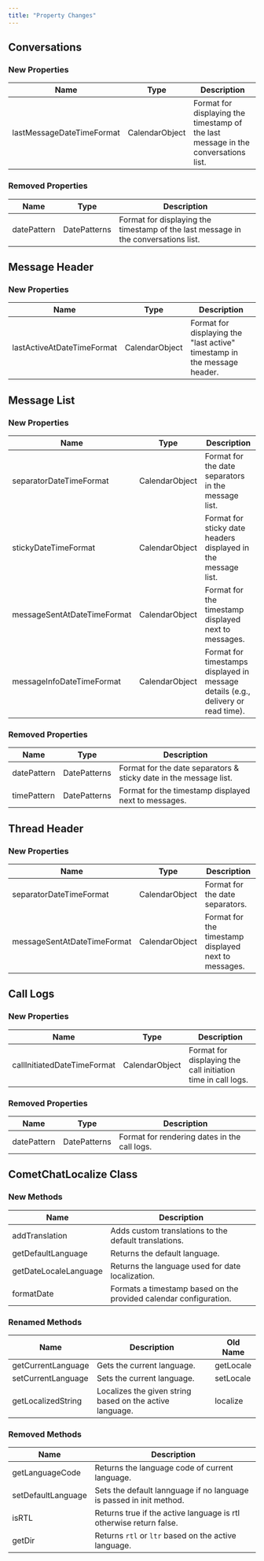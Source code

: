```yaml
---
title: "Property Changes"
---
```


## Conversations

### New Properties

| Name                      | Type           | Description                                                                        |
| ------------------------- | -------------- | ---------------------------------------------------------------------------------- |
| lastMessageDateTimeFormat | CalendarObject | Format for displaying the timestamp of the last message in the conversations list. |

### Removed Properties

| Name        | Type         | Description                                                                        |
| ----------- | ------------ | ---------------------------------------------------------------------------------- |
| datePattern | DatePatterns | Format for displaying the timestamp of the last message in the conversations list. |

## Message Header

### New Properties

| Name                       | Type           | Description                                                              |
| -------------------------- | -------------- | ------------------------------------------------------------------------ |
| lastActiveAtDateTimeFormat | CalendarObject | Format for displaying the "last active" timestamp in the message header. |

## Message List

### New Properties

| Name                        | Type           | Description                                                                       |
| --------------------------- | -------------- | --------------------------------------------------------------------------------- |
| separatorDateTimeFormat     | CalendarObject | Format for the date separators in the message list.                               |
| stickyDateTimeFormat        | CalendarObject | Format for sticky date headers displayed in the message list.                     |
| messageSentAtDateTimeFormat | CalendarObject | Format for the timestamp displayed next to messages.                              |
| messageInfoDateTimeFormat   | CalendarObject | Format for timestamps displayed in message details (e.g., delivery or read time). |

### Removed Properties

| Name        | Type         | Description                                                       |
| ----------- | ------------ | ----------------------------------------------------------------- |
| datePattern | DatePatterns | Format for the date separators & sticky date in the message list. |
| timePattern | DatePatterns | Format for the timestamp displayed next to messages.              |

## Thread Header

### New Properties

| Name                        | Type           | Description                                          |
| --------------------------- | -------------- | ---------------------------------------------------- |
| separatorDateTimeFormat     | CalendarObject | Format for the date separators.                      |
| messageSentAtDateTimeFormat | CalendarObject | Format for the timestamp displayed next to messages. |

## Call Logs

### New Properties

| Name                        | Type           | Description                                                  |
| --------------------------- | -------------- | ------------------------------------------------------------ |
| callInitiatedDateTimeFormat | CalendarObject | Format for displaying the call initiation time in call logs. |

### Removed Properties

| Name        | Type         | Description                                  |
| ----------- | ------------ | -------------------------------------------- |
| datePattern | DatePatterns | Format for rendering dates in the call logs. |

## CometChatLocalize Class

### New Methods

| Name                  | Description                                                       |
| --------------------- | ----------------------------------------------------------------- |
| addTranslation        | Adds custom translations to the default translations.             |
| getDefaultLanguage    | Returns the default language.                                     |
| getDateLocaleLanguage | Returns the language used for date localization.                  |
| formatDate            | Formats a timestamp based on the provided calendar configuration. |

### Renamed Methods

| Name               | Description                                              | Old Name  |
| ------------------ | -------------------------------------------------------- | --------- |
| getCurrentLanguage | Gets the current language.                               | getLocale |
| setCurrentLanguage | Sets the current language.                               | setLocale |
| getLocalizedString | Localizes the given string based on the active language. | localize  |

### Removed Methods

| Name               | Description                                                         |
| ------------------ | ------------------------------------------------------------------- |
| getLanguageCode    | Returns the language code of current language.                      |
| setDefaultLanguage | Sets the default lannguage if no language is passed in init method. |
| isRTL              | Returns true if the active language is rtl otherwise return false.  |
| getDir             | Returns `rtl` or `ltr` based on the active language.                |
